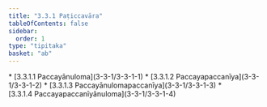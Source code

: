 ```yaml
---
title: "3.3.1 Paṭiccavāra"
tableOfContents: false
sidebar:
  order: 1
type: "tipitaka"
basket: "ab"
---
```



<DynamicBreadcrumb />



<TableOfContents>
* [3.3.1.1 Paccayānuloma](3-3-1/3-3-1-1)
* [3.3.1.2 Paccayapaccanīya](3-3-1/3-3-1-2)
* [3.3.1.3 Paccayānulomapaccanīya](3-3-1/3-3-1-3)
* [3.3.1.4 Paccayapaccanīyānuloma](3-3-1/3-3-1-4)
</TableOfContents>